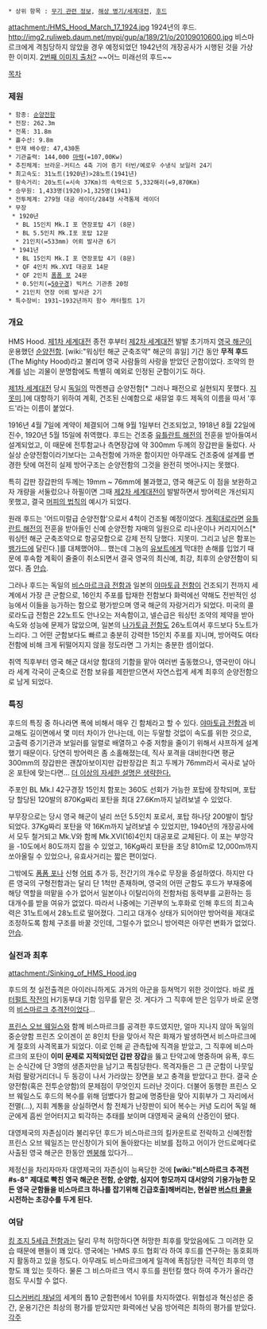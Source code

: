  * 상위 항목 : [[무기 관련 정보]], [[해상 병기/세계대전]], [[후드]]

attachment:/HMS_Hood_March_17_1924.jpg
1924년의 후드.
http://img2.ruliweb.daum.net/mypi/gup/a/189/21/o/20109010600.jpg
비스마르크에게 격침당하지 않았을 경우 예정되었던 1942년의 개장공사가 시행된 것을 가상한 이미지.
[http://www.hmshood.com/history/construct/repair42.htm 2번째 이미지 출처?]
~~어느 미래선의 후드~~

[[목차]]

=== 제원 ===
 * 함종: [[순양전함]]
 * 전장: 262.3m
 * 전폭: 31.8m
 * 흘수선: 9.8m
 * 만재 배수량: 47,430톤
 * 기관출력: 144,000 [[마력]](=107,00Kw)
 * 추진체계: 브라운-커티스 4축 기어 증기 터빈/예로우 수냉식 보일러 24기
 * 최고속도: 31노트(1920년)>28노트(1941년)
 * 항속거리: 20노트(=시속 37Km)의 속력으로 5,332해리(=9,870Km)
 * 승무원: 1,433명(1920)>1,325명(1941)
 * 전투체계: 279형 대공 레이더/284형 사격통제 레이더
 * 무장
  * 1920년
   * BL 15인치 Mk.I 포 연장포탑 4기 (8문)
   * BL 5.5인치 Mk.I포 포탑 12문
   * 21인치(=533mm) 어뢰 발사관 6기   
  * 1941년
   * BL 15인치 Mk.I 포 연장포탑 4기 (8문)
   * QF 4인치 Mk.XVI 대공포 14문  
   * QF 2인치 [[폼폼 포]] 24문
   * 0.5인치(=[[50구경]]) 빅커스 기관총 20정
   * 21인치 연장 어뢰 발사관 2기   
 * 특수장비: 1931~1932년까지 함수 캐터펄트 1기

=== 개요 ===
HMS Hood. [[제1차 세계대전]] 종전 후부터 [[제2차 세계대전]] 발발 초기까지 [[영국 해군]]이 운용했던 [[순양전함]]. [wiki:"워싱턴 해군 군축조약" 해군의 휴일] 기간 동안 '''무적 후드'''(The Mighty Hood)라고 불리며 영국 사람들의 사랑을 받았던 군함이었다. 조약의 한계를 넘는 괴물이 분명함에도 특별히 예외로 인정된 군함이기도 하다.

[[제1차 세계대전]] 당시 [[독일]]의 막켄젠급 순양전함[* 그러나 패전으로 실현되지 못했다. [[지못미]].]에 대항하기 위하여 계획, 건조된 신예함으로 새뮤얼 후드 제독의 이름을 따서 '후드'라는 이름이 붙었다.

1916년 4월 7일에 계약이 체결되어 그해 9월 1일부터 건조되었고, 1918년 8월 22일에 진수, 1920년 5월 15일에 취역했다. 후드는 건조중 [[유틀란트 해전]]의 전훈을 받아들여서 설계되었고, 이 때문에 전투함교나 측면장갑에 약 300mm 두께의 장갑판을 둘렀다. 사실상 순양전함이라기보다는 고속전함에 가까운 함이지만 아무래도 건조중에 설계를 변경한 탓에 여전히 실제 방어구조는 순양전함의 그것을 완전히 벗어나지는 못했다.

특히 갑판 장갑판의 두께는 19mm ~ 76mm에 불과했고, 영국 해군도 이 점을 보완하고자 개량을 서둘렀으나 하필이면 그때 [[제2차 세계대전]]이 발발하면서 방어력은 개선되지 못했고, 결국 [[머피의 법칙]]의 예시가 되었다.

원래 후드는 '어드미럴급 순양전함'으로서 4척이 건조될 예정이었다. [[계획대로]]라면 [[유틀란트 해전]]의 전훈을 받아들인 신예 순양전함 자매의 일원으로 리나운이나 커리지어스[* 워싱턴 해군 군축조약으로 항공모함으로 강제 전직 당했다. 지못미. 그리고 남은 함포는 [[뱅가드]]에 달린다.]를 대체했어야... 했는데 그놈의 [[유보트]]에게 막대한 손해를 입었기 때문에 후속함 계획이 줄줄이 취소되면서 결국 영국의 최신예, 최강, 최후의 순양전함이 되었다. 좀 [[안습]].

그러나 후드는 독일의 [[비스마르크급 전함]]과 일본의 [[야마토급 전함]]이 건조되기 전까지 세계에서 가장 큰 군함으로, 16인치 주포를 탑재한 전함보다 화력에선 약해도 전반적인 성능에서 이들을 능가하는 함으로 평가받으며 영국 해군의 자랑거리가 되었다. 미국의 콜로라도급 전함은 22노트도 안나오는 저속함이고, 넬슨급은 워싱턴 조약의 제약을 받아 속도와 성능에 문제가 많았으며, 일본의 [[나가토급 전함]]도 26노트여서 후드보다 5노트가 느리다. 그 어떤 군함보다도 빠르고 충분히 강력한 15인치 주포를 지니며, 방어력도 여타 전함에 비해 크게 뒤떨어지지 않을 정도라면 그 가치는 충분한 셈이었다.

취역 직후부터 영국 해군 대서양 함대의 기함을 맡아 여러번 출동했으나, 영국만이 아니라 세계 각국이 군축으로 전함 보유를 제한받으면서 자연스럽게 세계 최후의 순양전함으로 남게 되었다.

=== 특징 ===
후드의 특징 중 하나라면 폭에 비해서 매우 긴 함체라고 할 수 있다. [[야마토급 전함]]과 비교해도 길이면에서 몇 미터 차이가 안나는데, 이는 두말할 것없이 속도를 위한 것으로, 고출력 증기기관과 보일러를 일렬로 배열하고 수중 저항을 줄이기 위해서 샤프하게 설계했기 때문이다. 당연히 방어력은 좀 소홀해졌는데, 직사 포격을 대비한다면 평균 300mm의 장갑판은 괜찮아보이지만 갑판장갑은 최고 두께가 76mm라서 곡사로 날아온 포탄에 맞는다면... [[더 이상의 자세한 설명은 생략한다.]]

주포인 BL Mk.I 42구경장 15인치 함포는 360도 선회가 가능한 포탑에 장착되며, 포탑당 할당된 120발의 870Kg짜리 포탄을 최대 27.6Km까지 날려보낼 수 있었다.

부무장으로는 당시 영국 해군이 널리 쓰던 5.5인치 포로서, 포탑 하나당 200발이 할당되었다. 37Kg짜리 포탄을 약 16Km까지 날려보낼 수 있었지만, 1940년의 개장공사에서 모두 철거되고 Mk.V와 함께 Mk.XVI(16)4인치 대공포로 교체된다. 이 포는 부앙각을 -10도에서 80도까지 잡을 수 있었고, 16Kg짜리 포탄을 초당 810m로 12,000m까지 쏘아올릴 수 있었으나, 유효사거리는 짧은 편이었다.

그밖에도 [[폼폼 포]]나 신형 [[어뢰]] 추가 등, 전간기의 개수로 무장을 증설하였다. 하지만 다른 영국의 구형전함과는 달리 단 1척만 존재하며, 영국의 어떤 군함도 후드가 부재중에 해당 역할을 떠맡을 수가 없어서 일본이나 이탈리아의 전함처럼 동력부를 교환하는 등 대개수를 받을 여유가 없었다. 따라서 나중에는 기관부의 노후화로 인해 후드의 최고속력은 31노트에서 28노트로 떨어졌다. 그리고 대개수 상태가 되어야만 방어력을 제대로 조정하도록 함체 구조를 바꿀 것인데, 그럴수가 없으니 방어력은 아무런 변화가 없었다. [[안습]].

=== 실전과 최후 ===
attachment:/Sinking_of_HMS_Hood.jpg

후드의 첫 실전출격은 아이러니하게도 과거의 아군을 등쳐먹기 위한 것이었다. 바로 [[캐터펄트 작전]]의 H기동부대 기함 임무를 맡은 것. 게다가 그 직후에 받은 임무가 바로 운명의 [[비스마르크 추격전]]이었다...

[[프린스 오브 웨일스]]와 함께 비스마르크를 공격한 후드였지만, 얼마 지나지 않아 독일의 중순양함 프린츠 오이겐이 쏜 8인치 탄을 맞아서 작은 화재가 발생하면서 비스마르크에게 절호의 사격목표가 되었다. 이로 인해 곧 관측탑에 직격을 받았고, 그 직후에 비스마르크의 포탄이 '''이미 문제로 지적되었던 갑판 장갑'''을 뚫고 탄약고에 명중하며 유폭, 후드는 순식간에 단 3명의 생존자만을 남기고 폭침당한다. 목격자들은 그 큰 군함이 나뭇잎처럼 팔랑거리더니 두 동강이 나서 가라앉는 장면을 보고 충격을 받았다고 한다. 결국 순양전함(혹은 전투순양함)의 문제점이 무엇인지 드러난 것이다. 더불어 동행한 프린스 오브 웨일스도 후드의 복수를 위해 덤볐다가 함교에 명중탄을 맞아 지휘부가 그 자리에서 전멸(...), 지휘 계통을 상실하면서 함 전체가 난장판이 되어 복수는 커녕 도리어 독일 해군에게 흠씬 얻어터지고 퇴각하는 추태를 보이며 대영제국 굴욕의 산증인이 됐다.

대영제국의 자존심이라 불리우던 후드가 비스마르크의 킬카운트로 전락하고 신예전함 프린스 오브 웨일즈는 만신창이가 되어 돌아왔다는 비보를 접하고 어이가 안드로메다로 사출된 영국 해군은 한동안 [[멘붕]]해 있다가...

제정신을 차리자마자 대영제국의 자존심이 능욕당한 것에 '''[wiki:"비스마르크 추격전#s-8" 제대로 빡친 영국 해군은 전함, 순양함, 심지어 항모까지 대서양의 기용가능한 모든 영국 군함들을 비스마르크 하나를 잡기위해 긴급호출]해버리는, 현실판 [[버스터 콜]]을 시전하는 초강수를 두게 된다.'''

=== 여담 ===
[[킹 조지 5세급 전함]]과는 달리 무척 허망하다면 허망한 최후를 맞았음에도 그 미려한 모습 때문에 팬들이 꽤 있다. 영국에는 'HMS 후드 협회'라 하여 후드를 연구하는 동호회까지 활동하고 있을 정도다. 아무래도 비스마르크에게 일격에 폭침당한 극적인 최후의 영향도 꽤 있는 듯하다. 물론 그 비스마르크 역시 후드를 원턴킬 했다 하여 주가가 올라간 점도 무시할 수 없다.


[[디스커버리 채널]]의 세계의 톱10 군함편에서 10위를 차지하였다. 위협성과 혁신성은 중간, 운용기간은 최상의 평가를 받았지만 화력에선 낮음 방어력은 최하의 평가를 받았다.
[[각주]]

